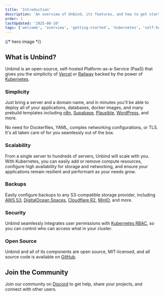 ```yaml
---
title: 'Introduction'
description: 'An overview of Unbind, its features, and how to get started.'
order: 1
lastUpdated: '2025-06-10'
tags: ['welcome', 'overview', 'getting-started', 'kubernetes', 'self-hosted']
---
```


{/* hero image */}

## What is Unbind?

Unbind is an open-source, self-hosted Platform-as-a-Service (PaaS) that gives you the simplicity of [Vercel](https://vercel.com/) or [Railway](https://railway.com/) backed by the power of [Kubernetes](https://kubernetes.io/).

### Simplicity

Just bring a server and a domain name, and in minutes you'll be able to deploy all of your applications, databases, docker images, and many prebuild templates including [n8n](https://n8n.io), [Supabase](https://supabase.com), [Plausible](https://plausible.io), [WordPress](https://wordpress.com), and more.

No need for Dockerfiles, YAML, complex networking configurations, or TLS. It's all taken care of for you seamlessly out of the box.

### Scalability

From a single server to hundreds of servers, Unbind will scale with you. With Kubernetes, you can easily add or remove compute resources, configure high availability for storage and networking, and ensure your applications remain resilient and performant as your needs grow.

### Backups

Easily configure backups to any S3-compatible storage provider, including [AWS S3](https://aws.amazon.com/s3/), [DigitalOcean Spaces](https://www.digitalocean.com/products/spaces/), [Cloudflare R2](https://www.cloudflare.com/developer-platform/products/r2/), [MinIO](https://min.io/), and more.

### Security

Unbind seamlessly integrates user permissions with [Kubernetes RBAC](https://kubernetes.io/docs/reference/access-authn-authz/rbac/), so you can control who can access what in your cluster.

### Open Source

Unbind and all of its components are open source, MIT-licensed, and all source code is available on [GitHub](https://github.com/unbindapp).

## Join the Community

Join our community on [Discord](https://discord.gg/unbind) to get help, share your projects, and connect with other users.
